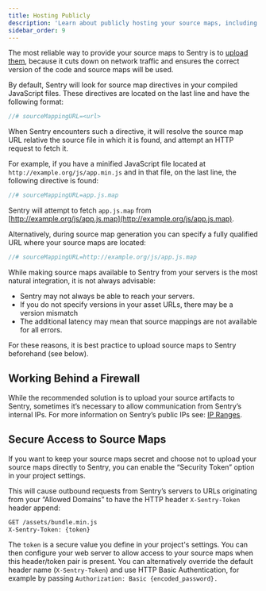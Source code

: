 ```yaml
---
title: Hosting Publicly
description: 'Learn about publicly hosting your source maps, including how to address various security concerns.'
sidebar_order: 9
---
```


<Note>

The most reliable way to provide your source maps to Sentry is to [upload them](..), because it cuts down on network traffic and ensures the correct version of the code and source maps will be used.

</Note>

By default, Sentry will look for source map directives in your compiled JavaScript files. These directives are located on the last line and have the following format:

```javascript
//# sourceMappingURL=<url>
```

When Sentry encounters such a directive, it will resolve the source map URL relative the source file in which it is found, and attempt an HTTP request to fetch it.

For example, if you have a minified JavaScript file located at `http://example.org/js/app.min.js` and in that file, on the last line, the following directive is found:

```javascript
//# sourceMappingURL=app.js.map
```

Sentry will attempt to fetch `app.js.map` from [http://example.org/js/app.js.map](http://example.org/js/app.js.map).

Alternatively, during source map generation you can specify a fully qualified URL where your source maps are located:

```javascript
//# sourceMappingURL=http://example.org/js/app.js.map
```

While making source maps available to Sentry from your servers is the most natural integration, it is not always advisable:

- Sentry may not always be able to reach your servers.
- If you do not specify versions in your asset URLs, there may be a version mismatch
- The additional latency may mean that source mappings are not available for all errors.

For these reasons, it is best practice to upload source maps to Sentry beforehand (see below).

## Working Behind a Firewall

While the recommended solution is to upload your source artifacts to Sentry, sometimes it’s necessary to allow communication from Sentry’s internal IPs. For more information on Sentry’s public IPs see: [IP Ranges](/product/security/ip-ranges/).

## Secure Access to Source Maps

If you want to keep your source maps secret and choose not to upload your source maps directly to Sentry, you can enable the “Security Token” option in your project settings.

This will cause outbound requests from Sentry’s servers to URLs originating from your “Allowed Domains” to have the HTTP header `X-Sentry-Token` header append:

```bash
GET /assets/bundle.min.js
X-Sentry-Token: {token}
```

The `token` is a secure value you define in your project's settings. You can then configure your web server to allow access to your source maps when this header/token pair is present. You can alternatively override the default header name (`X-Sentry-Token`) and use HTTP Basic Authentication, for example by passing `Authorization: Basic {encoded_password}.`
